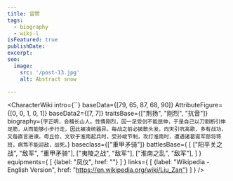 ```yaml
---
title: 留赞
tags:
  - biography
  - wiki-l
isFeatured: true
publishDate:
excerpt:
seo:
  image:
    src: '/post-13.jpg'
    alt: Abstract snow

---
```



<CharacterWiki
  intro={``}
  baseData={[79, 65, 87, 68, 90]}
  AttributeFigure={[0, 0, 1, 0, 1]}
  baseData2={[7, 7]}
  traitsBase={["荆扬", "刚烈", "抗音"]}
  biography={`字正明，会稽长山人。性情刚烈，因一足受创不能屈伸，于是自己以刀割断引伸足筋，从而能够小步行走，因此被凌统器异。每战之前必披散头发，向天引吭高歌，多有战功，又每直言进谏。毋丘俭、文钦于淮南起兵时，受孙峻节制，攻打淮南时，遭遇诸葛诞军部将蒋班，病笃不能迎敌，战死。`}
  baseclass={["重甲矛骑"]}
  battlesBase={
    [
      ["阳平关之战", "敌军", "重甲矛骑"],
      ["夷陵之战", "敌军"],
      ["淮南之乱", "敌军"],
    ]
  }
  equipments={
    [
      {label: "凤仪", href: ""}
    ]
  }
  links={
    [
      {label: "Wikipedia - English Version", href: "https://en.wikipedia.org/wiki/Liu_Zan"}
    ]
  }
/>
